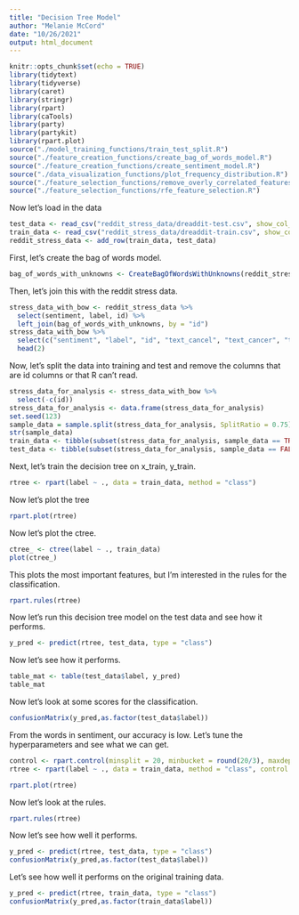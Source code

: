 ```yaml
---
title: "Decision Tree Model"
author: "Melanie McCord"
date: "10/26/2021"
output: html_document
---
```


```r
knitr::opts_chunk$set(echo = TRUE)
library(tidytext)
library(tidyverse)
library(caret)
library(stringr)
library(rpart)
library(caTools)
library(party)
library(partykit)
library(rpart.plot)
source("./model_training_functions/train_test_split.R")
source("./feature_creation_functions/create_bag_of_words_model.R")
source("./feature_creation_functions/create_sentiment_model.R")
source("./data_visualization_functions/plot_frequency_distribution.R")
source("./feature_selection_functions/remove_overly_correlated_features.R")
source("./feature_selection_functions/rfe_feature_selection.R")
```
Now let's load in the data
```r
test_data <- read_csv("reddit_stress_data/dreaddit-test.csv", show_col_types = FALSE)
train_data <- read_csv("reddit_stress_data/dreaddit-train.csv", show_col_types = FALSE)
reddit_stress_data <- add_row(train_data, test_data)
```
First, let's create the bag of words model.
```r
bag_of_words_with_unknowns <- CreateBagOfWordsWithUnknowns(reddit_stress_data, rare_defn = 15)
```
Then, let's join this with the reddit stress data.
```r
stress_data_with_bow <- reddit_stress_data %>%
  select(sentiment, label, id) %>%
  left_join(bag_of_words_with_unknowns, by = "id")
stress_data_with_bow %>%
  select(c("sentiment", "label", "id", "text_cancel", "text_cancer", "text_constantly")) %>%
  head(2)
```
Now, let's split the data into training and test and remove the columns that are id columns or that R can't read.
```r
stress_data_for_analysis <- stress_data_with_bow %>%
  select(-c(id))
stress_data_for_analysis <- data.frame(stress_data_for_analysis)
set.seed(123)
sample_data = sample.split(stress_data_for_analysis, SplitRatio = 0.75)
str(sample_data)
train_data <- tibble(subset(stress_data_for_analysis, sample_data == TRUE))
test_data <- tibble(subset(stress_data_for_analysis, sample_data == FALSE))
```
Next, let's train the decision tree on x_train, y_train.
```r
rtree <- rpart(label ~ ., data = train_data, method = "class")
```
Now let's plot the tree
```r
rpart.plot(rtree)
```
Now let's plot the ctree.
```r
ctree_ <- ctree(label ~ ., train_data)
plot(ctree_)
```
This plots the most important features, but I'm interested in the rules for the classification.
```r
rpart.rules(rtree)
```

Now let's run this decision tree model on the test data and see how it performs.
```r
y_pred <- predict(rtree, test_data, type = "class")
```
Now let's see how it performs.
```r
table_mat <- table(test_data$label, y_pred)
table_mat
```
Now let's look at some scores for the classification.
```r
confusionMatrix(y_pred,as.factor(test_data$label))
```

From the words in sentiment, our accuracy is low. Let's tune the hyperparameters and see what we can get.
```r
control <- rpart.control(minsplit = 20, minbucket = round(20/3), maxdepth = 30)
rtree <- rpart(label ~ ., data = train_data, method = "class", control = control)
```

```r
rpart.plot(rtree)
```
Now let's look at the rules.
```r
rpart.rules(rtree)
```
Now let's see how well it performs.
```r
y_pred <- predict(rtree, test_data, type = "class")
confusionMatrix(y_pred,as.factor(test_data$label))
```

Let's see how well it performs on the original training data.
```r
y_pred <- predict(rtree, train_data, type = "class")
confusionMatrix(y_pred,as.factor(train_data$label))
```

